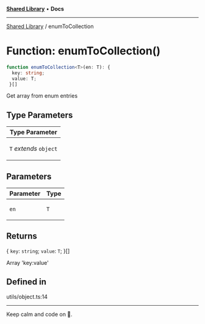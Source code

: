 
<Meta title="Libs/Shared/functions/enumToCollection" />



[**Shared Library**](/?path=/docs/libs-shared-overview--page) • **Docs**

***

[Shared Library](/?path=/docs/libs-shared-overview--page) / enumToCollection

# Function: enumToCollection()

```ts
function enumToCollection<T>(en: T): {
  key: string;
  value: T;
 }[]
```

Get array from enum entries

## Type Parameters

<table>
<thead>
<tr>
<th>Type Parameter</th>
</tr>
</thead>
<tbody>
<tr>
<td>

`T` *extends* `object`

</td>
</tr>
</tbody>
</table>

## Parameters

<table>
<thead>
<tr>
<th>Parameter</th>
<th>Type</th>
</tr>
</thead>
<tbody>
<tr>
<td>

`en`

</td>
<td>

`T`

</td>
</tr>
</tbody>
</table>

## Returns

\{
  `key`: `string`;
  `value`: `T`;
 \}[]

Array 'key:value'

## Defined in

utils/object.ts:14


***

Keep calm and code on 🤘.